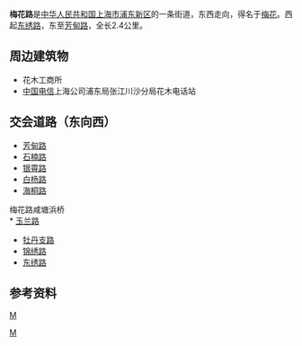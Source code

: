 {{Infobox China Road
|路牌类型=Shanghai
|中文道路名称=梅花路
|道路英文名=Meihua Rd.
|道路名称拼音=Méihuā Lù
|图片=File:Meihua Road.JPG
|图片说明=位于梅花路的中国电信营业厅以及花木电话站
|道路总长度=2.4
|车速限制=
|行车线数量=
|所在地区={{PRC}}[[上海市|上海市]][[浦东新区|浦东新区]]
|起点=东绣路
|终点=芳甸路
}}
'''梅花路'''是[[中华人民共和国|中华人民共和国]][[上海市|上海市]][[浦东新区|浦东新区]]的一条街道，东西走向，得名于[[梅花|梅花]]。西起[[东绣路|东绣路]]，东至[[芳甸路|芳甸路]]，全长2.4公里。

==周边建筑物==
* 花木工商所
* [[中国电信|中国电信]]上海公司浦东局张江川沙分局花木电话站

==交会道路（东向西）==
* [[芳甸路|芳甸路]]
* [[石楠路|石楠路]]
* [[银霄路|银霄路]]
* [[白杨路|白杨路]]
* [[海桐路|海桐路]]
梅花路咸塘浜桥<br/>
* [[玉兰路|玉兰路]]
* [[牡丹支路|牡丹支路]]
* [[锦绣路|锦绣路]]
* [[东绣路|东绣路]]

==参考资料==
{{reflist}}

{{上海小作品}}


[[分类:浦东新区|M]]
[[Category:上海道路|M]]